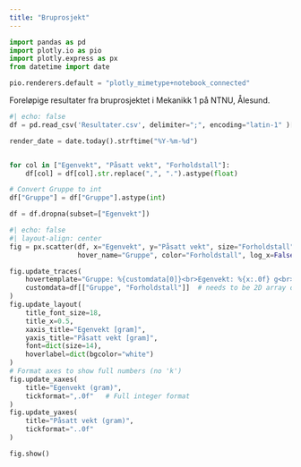```yaml
---
title: "Bruprosjekt"
---
```


```python
import pandas as pd
import plotly.io as pio
import plotly.express as px
from datetime import date

pio.renderers.default = "plotly_mimetype+notebook_connected"
```

Foreløpige resultater fra bruprosjektet i Mekanikk 1 på NTNU, Ålesund.

```python
#| echo: false
df = pd.read_csv('Resultater.csv', delimiter=";", encoding="latin-1" )[["Gruppe", "Egenvekt", "Påsatt vekt","Forholdstall"]][1:]

render_date = date.today().strftime("%Y-%m-%d")


for col in ["Egenvekt", "Påsatt vekt", "Forholdstall"]:
    df[col] = df[col].str.replace(",", ".").astype(float)

# Convert Gruppe to int
df["Gruppe"] = df["Gruppe"].astype(int)

df = df.dropna(subset=["Egenvekt"])

```

```python
#| echo: false
#| layout-align: center
fig = px.scatter(df, x="Egenvekt", y="Påsatt vekt", size="Forholdstall",
                 hover_name="Gruppe", color="Forholdstall", log_x=False, log_y=False, size_max=15, color_continuous_scale=px.colors.sequential.Sunset)

fig.update_traces(
    hovertemplate="Gruppe: %{customdata[0]}<br>Egenvekt: %{x:.0f} g<br>Påsatt vekt: %{y:.0f} g<br>Forholdstall: %{customdata[1]:.1f}",
    customdata=df[["Gruppe", "Forholdstall"]]  # needs to be 2D array or dataframe
)
fig.update_layout(
    title_font_size=18,
    title_x=0.5,
    xaxis_title="Egenvekt [gram]",
    yaxis_title="Påsatt vekt [gram]",
    font=dict(size=14),
    hoverlabel=dict(bgcolor="white")
)
# Format axes to show full numbers (no 'k')
fig.update_xaxes(
    title="Egenvekt (gram)",
    tickformat=",.0f"   # Full integer format
)
fig.update_yaxes(
    title="Påsatt vekt (gram)",
    tickformat="..0f"
)

fig.show()
```